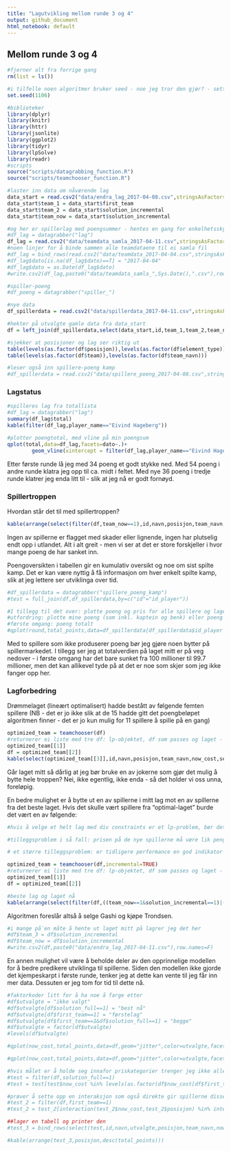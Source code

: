 ```yaml
---
title: "Lagutvikling mellom runde 3 og 4"
output: github_document
html_notebook: default
---
```

## Mellom runde 3 og 4

```r
#fjerner alt fra forrige gang
rm(list = ls())

#i tilfelle noen algoritmer bruker seed - noe jeg tror den gjør? - setter jeg det
set.seed(1106)

#biblioteker
library(dplyr)
library(knitr)
library(httr)
library(jsonlite)
library(ggplot2)
library(tidyr)
library(lpSolve)
library(readr)
#scripts
source("scripts/datagrabbing_function.R")
source("scripts/teamchooser_function.R")

#laster inn data om nåværende lag
data_start = read.csv2("data/endra_lag_2017-04-08.csv",stringsAsFactors = FALSE)
data_start$team_1 = data_start$first_team
data_start$team_2 = data_start$solution_incremental
data_start$team_now = data_start$solution_incremental

#og her er spillerlag med poengsummer - hentes en gang for enkelhetsskyld
#df_lag = datagrabber("lag")
df_lag = read.csv2("data/teamdata_samla_2017-04-11.csv",stringsAsFactors = FALSE)
#noen linjer for å binde sammen alle teamdataene til ei samla fil
#df_lag = bind_rows(read.csv2("data/teamdata_2017-04-04.csv",stringsAsFactors = FALSE),read.csv2("data/teamdata_2017-04-07.csv",stringsAsFactors = FALSE),read.csv2("data/teamdata_2017-04-11.csv",stringsAsFactors = FALSE))
#df_lag$dato[is.na(df_lag$dato)==T] = "2017-04-04"
#df_lag$dato = as.Date(df_lag$dato)
#write.csv2(df_lag,paste0("data/teamdata_samla_",Sys.Date(),".csv"),row.names=F)

#spiller-poeng
#df_poeng = datagrabber("spiller_")

#nye data
df_spillerdata = read.csv2("data/spillerdata_2017-04-11.csv",stringsAsFactors = FALSE)

#hekter på utvalgte gamle data fra data_start
df = left_join(df_spillerdata,select(data_start,id,team_1,team_2,team_now),by="id")

#sjekker at posisjoner og lag ser riktig ut
table(levels(as.factor(df$posisjon)),levels(as.factor(df$element_type)))
table(levels(as.factor(df$team)),levels(as.factor(df$team_navn)))

#leser også inn spillere-poeng kamp
#df_spillerdata = read.csv2("data/spillere_poeng_2017-04-08.csv",stringsAsFactors = FALSE)
```
### Lagstatus

```r
#spilleres lag fra totallista
#df_lag = datagrabber("lag")
summary(df_lag$total)
kable(filter(df_lag,player_name=="Eivind Hageberg"))

#plotter poengtotal, med vline på min poengsum
qplot(total,data=df_lag,facets=dato~.)+
        geom_vline(xintercept = filter(df_lag,player_name=="Eivind Hageberg")$total)

```

Etter første runde lå jeg med 34 poeng et godt stykke ned. Med 54 poeng i andre runde klatra jeg opp til ca. midt i feltet. Med nye 36 poeng i tredje runde klatrer jeg enda litt til - slik at jeg nå er godt fornøyd.

### Spillertroppen

Hvordan står det til med spillertroppen?

```r
kable(arrange(select(filter(df,team_now==1),id,navn,posisjon,team_navn,total_points,status,news,chance_of_playing_this_round,chance_of_playing_next_round,in_dreamteam),posisjon,desc(total_points)),caption="Nåværende 15 spillere")
```

Ingen av spillerne er flagget med skader eller lignende, ingen har plutselig endt opp i utlandet. Alt i alt greit - men vi ser at det er store forskjeller i hvor mange poeng de har sanket inn.

Poengoversikten i tabellen gir en kumulativ oversikt og noe om sist spilte kamp. Det er kan være nyttig å få informasjon om hver enkelt spilte kamp, slik at jeg lettere ser utviklinga over tid.

```r
#df_spillerdata = datagrabber("spillere_poeng_kamp")
#test = full_join(df,df_spillerdata,by=c("id"="id_player"))

#I tillegg til det over: plotte poeng og pris for alle spillere og laget
#utfordring: plotte mine poeng (som inkl. kaptein og benk) eller poeng totalt?
#første omgang: poeng totalt
#qplot(round,total_points,data=df_spillerdata[df_spillerdata$id_player %in% filter(df,team_now==1)$id,],facets=~id_player,geom="line")
```

Med to spillere som ikke produserer poeng bør jeg gjøre noen bytter på spillermarkedet. I tillegg ser jeg at totalverdien på laget mitt er på veg nedover - i første omgang har det bare sunket fra 100 millioner til 99.7 millioner, men det kan allikevel tyde på at det er noe som skjer som jeg ikke fanger opp her.

### Lagforbedring
Drømmelaget (lineært optimalisert) hadde bestått av følgende femten spillere (NB - det er jo ikke slik at de 15 hadde gitt det poengbeløpet algoritmen finner - det er jo kun mulig for 11 spillere å spille på en gang)

```r
optimized_team = teamchooser(df) 
#returnerer ei liste med tre df: lp-objektet, df som passes og laget - bruk [[1]]
optimized_team[[1]]
df = optimized_team[[2]]
kable(select(optimized_team[[3]],id,navn,posisjon,team_navn,now_cost,selected_by_percent,total_points))
```

Går laget mitt så dårlig at jeg bør bruke en av jokerne som gjør det mulig å bytte hele troppen? Nei, ikke egentlig, ikke enda - så det holder vi oss unna, foreløpig.

En bedre mulighet er å bytte ut en av spillerne i mitt lag mot en av spillerne fra det beste laget. Hvis det skulle vært spillere fra "optimal-laget" burde det vært en av følgende:

```r
#hvis å velge et helt lag med div constraints er et lp-problem, bør det også la seg gjøre å formulere hva som vil være det beste byttet som et lp-problem? hvis det nye laget må ha 10 eller 9 spillere som var på first_team?

#tilleggsproblem i så fall: prisen på de nye spillerne må være lik pengene jeg har. men det er ikke noe problem, for totalverdi-constraintent gjelder fortsatt.

# et større tilleggsproblem: er tidligere performance en god indikator på future performance? bør ha litt utforsking og prediksjonsforsøk etter hvert.

optimized_team = teamchooser(df,incremental=TRUE)
#returnerer ei liste med tre df: lp-objektet, df som passes og laget - bruk [[1]]
optimized_team[[1]]
df = optimized_team[[2]]

#beste lag og laget nå
kable(arrange(select(filter(df,((team_now==1&solution_incremental==1)|(team_now==1&solution_incremental==0)|(team_now==0&solution_incremental==1))),id,navn,posisjon,team_navn,now_cost,selected_by_percent,total_points,solution_incremental,team_now),posisjon))

```

Algoritmen foreslår altså å selge Gashi og kjøpe Trondsen.

```r
#i mange på¨en måte å hente ut laget mitt på lagrer jeg det her
#df$team_3 = df$solution_incremental
#df$team_now = df$solution_incremental
#write.csv2(df,paste0("data/endra_lag_2017-04-11.csv"),row.names=F)
```


En annen mulighet vil være å beholde deler av den opprinnelige modellen for å bedre predikere utviklinga til spillerne. Siden den modellen ikke gjorde det kjempeskarpt i første runde, tenker jeg at dette kan vente til jeg får inn mer data. Dessuten er jeg tom for tid til dette nå.


```r
#faktorkoder litt for å ha noe å farge etter
#df$utvalgte = "ikke valgt"
#df$utvalgte[df$solution_full==1] = "best nå"
#df$utvalgte[df$first_team==1] = "førstelag"
#df$utvalgte[df$first_team==1&df$solution_full==1] = "begge"
#df$utvalgte = factor(df$utvalgte)
#levels(df$utvalgte)

#qplot(now_cost,total_points,data=df,geom="jitter",color=utvalgte,facets=element_type~.)

#qplot(now_cost,total_points,data=df,geom="jitter",color=utvalgte,facets=utvalgte~element_type+.)

#hvis målet er å holde seg innafor priskategorier trenger jeg ikke alle priskategorier, kun de på first_team.
#test = filter(df,solution_full==1)
#test = test[test$now_cost %in% levels(as.factor(df$now_cost[df$first_team==1])),]

#prøver å sette opp en interaksjon som også direkte gir spillerne disse over kan byttes mot
#test_2 = filter(df,first_team==1) 
#test_2 = test_2[interaction(test_2$now_cost,test_2$posisjon) %in% interaction(test$now_cost,test$posisjon),]

##lager en tabell og printer den
#test_3 = bind_rows(select(test,id,navn,utvalgte,posisjon,team_navn,now_cost,selected_by_percent,status,total_points),select(test_2,id,navn,utvalgte,posisjon,team_navn,now_cost,selected_by_percent,status,total_points))

#kable(arrange(test_3,posisjon,desc(total_points)))
```